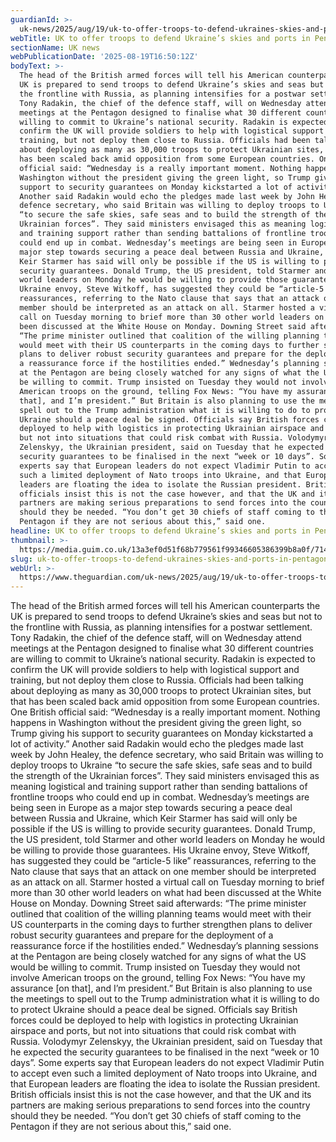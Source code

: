 ```yaml
---
guardianId: >-
  uk-news/2025/aug/19/uk-to-offer-troops-to-defend-ukraines-skies-and-ports-in-pentagon-talks
webTitle: UK to offer troops to defend Ukraine’s skies and ports in Pentagon talks
sectionName: UK news
webPublicationDate: '2025-08-19T16:50:12Z'
bodyText: >-
  The head of the British armed forces will tell his American counterparts the
  UK is prepared to send troops to defend Ukraine’s skies and seas but not to
  the frontline with Russia, as planning intensifies for a postwar settlement.
  Tony Radakin, the chief of the defence staff, will on Wednesday attend
  meetings at the Pentagon designed to finalise what 30 different countries are
  willing to commit to Ukraine’s national security. Radakin is expected to
  confirm the UK will provide soldiers to help with logistical support and
  training, but not deploy them close to Russia. Officials had been talking
  about deploying as many as 30,000 troops to protect Ukrainian sites, but that
  has been scaled back amid opposition from some European countries. One British
  official said: “Wednesday is a really important moment. Nothing happens in
  Washington without the president giving the green light, so Trump giving his
  support to security guarantees on Monday kickstarted a lot of activity.”
  Another said Radakin would echo the pledges made last week by John Healey, the
  defence secretary, who said Britain was willing to deploy troops to Ukraine
  “to secure the safe skies, safe seas and to build the strength of the
  Ukrainian forces”. They said ministers envisaged this as meaning logistical
  and training support rather than sending battalions of frontline troops who
  could end up in combat. Wednesday’s meetings are being seen in Europe as a
  major step towards securing a peace deal between Russia and Ukraine, which
  Keir Starmer has said will only be possible if the US is willing to provide
  security guarantees. Donald Trump, the US president, told Starmer and other
  world leaders on Monday he would be willing to provide those guarantees. His
  Ukraine envoy, Steve Witkoff, has suggested they could be “article-5 like”
  reassurances, referring to the Nato clause that says that an attack on one
  member should be interpreted as an attack on all. Starmer hosted a virtual
  call on Tuesday morning to brief more than 30 other world leaders on what had
  been discussed at the White House on Monday. Downing Street said afterwards:
  “The prime minister outlined that coalition of the willing planning teams
  would meet with their US counterparts in the coming days to further strengthen
  plans to deliver robust security guarantees and prepare for the deployment of
  a reassurance force if the hostilities ended.” Wednesday’s planning sessions
  at the Pentagon are being closely watched for any signs of what the US would
  be willing to commit. Trump insisted on Tuesday they would not involve
  American troops on the ground, telling Fox News: “You have my assurance [on
  that], and I’m president.” But Britain is also planning to use the meetings to
  spell out to the Trump administration what it is willing to do to protect
  Ukraine should a peace deal be signed. Officials say British forces could be
  deployed to help with logistics in protecting Ukrainian airspace and ports,
  but not into situations that could risk combat with Russia. Volodymyr
  Zelenskyy, the Ukrainian president, said on Tuesday that he expected the
  security guarantees to be finalised in the next “week or 10 days”. Some
  experts say that European leaders do not expect Vladimir Putin to accept even
  such a limited deployment of Nato troops into Ukraine, and that European
  leaders are floating the idea to isolate the Russian president. British
  officials insist this is not the case however, and that the UK and its
  partners are making serious preparations to send forces into the country
  should they be needed. “You don’t get 30 chiefs of staff coming to the
  Pentagon if they are not serious about this,” said one.
headline: UK to offer troops to defend Ukraine’s skies and ports in Pentagon talks
thumbnail: >-
  https://media.guim.co.uk/13a3ef0d51f68b779561f99346605386399b8a0f/714_0_5000_4000/500.jpg
slug: uk-to-offer-troops-to-defend-ukraines-skies-and-ports-in-pentagon-talks
webUrl: >-
  https://www.theguardian.com/uk-news/2025/aug/19/uk-to-offer-troops-to-defend-ukraines-skies-and-ports-in-pentagon-talks
---
```

The head of the British armed forces will tell his American counterparts the UK is prepared to send troops to defend Ukraine’s skies and seas but not to the frontline with Russia, as planning intensifies for a postwar settlement. Tony Radakin, the chief of the defence staff, will on Wednesday attend meetings at the Pentagon designed to finalise what 30 different countries are willing to commit to Ukraine’s national security. Radakin is expected to confirm the UK will provide soldiers to help with logistical support and training, but not deploy them close to Russia. Officials had been talking about deploying as many as 30,000 troops to protect Ukrainian sites, but that has been scaled back amid opposition from some European countries. One British official said: “Wednesday is a really important moment. Nothing happens in Washington without the president giving the green light, so Trump giving his support to security guarantees on Monday kickstarted a lot of activity.” Another said Radakin would echo the pledges made last week by John Healey, the defence secretary, who said Britain was willing to deploy troops to Ukraine “to secure the safe skies, safe seas and to build the strength of the Ukrainian forces”. They said ministers envisaged this as meaning logistical and training support rather than sending battalions of frontline troops who could end up in combat. Wednesday’s meetings are being seen in Europe as a major step towards securing a peace deal between Russia and Ukraine, which Keir Starmer has said will only be possible if the US is willing to provide security guarantees. Donald Trump, the US president, told Starmer and other world leaders on Monday he would be willing to provide those guarantees. His Ukraine envoy, Steve Witkoff, has suggested they could be “article-5 like” reassurances, referring to the Nato clause that says that an attack on one member should be interpreted as an attack on all. Starmer hosted a virtual call on Tuesday morning to brief more than 30 other world leaders on what had been discussed at the White House on Monday. Downing Street said afterwards: “The prime minister outlined that coalition of the willing planning teams would meet with their US counterparts in the coming days to further strengthen plans to deliver robust security guarantees and prepare for the deployment of a reassurance force if the hostilities ended.” Wednesday’s planning sessions at the Pentagon are being closely watched for any signs of what the US would be willing to commit. Trump insisted on Tuesday they would not involve American troops on the ground, telling Fox News: “You have my assurance [on that], and I’m president.” But Britain is also planning to use the meetings to spell out to the Trump administration what it is willing to do to protect Ukraine should a peace deal be signed. Officials say British forces could be deployed to help with logistics in protecting Ukrainian airspace and ports, but not into situations that could risk combat with Russia. Volodymyr Zelenskyy, the Ukrainian president, said on Tuesday that he expected the security guarantees to be finalised in the next “week or 10 days”. Some experts say that European leaders do not expect Vladimir Putin to accept even such a limited deployment of Nato troops into Ukraine, and that European leaders are floating the idea to isolate the Russian president. British officials insist this is not the case however, and that the UK and its partners are making serious preparations to send forces into the country should they be needed. “You don’t get 30 chiefs of staff coming to the Pentagon if they are not serious about this,” said one.
